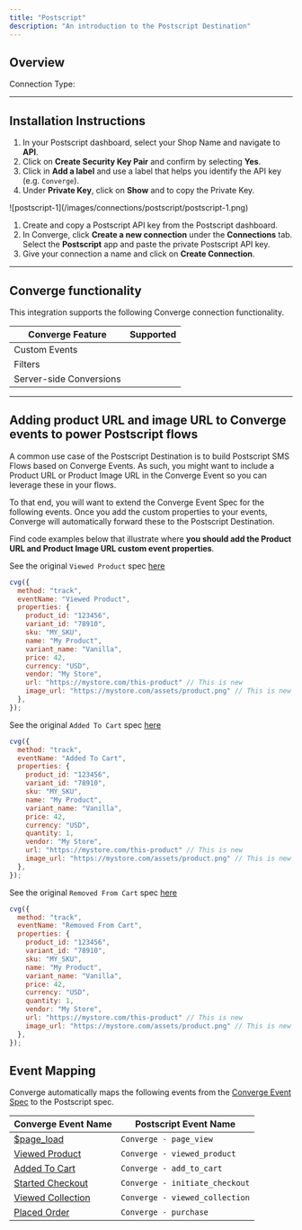 ```yaml
---
title: "Postscript"
description: "An introduction to the Postscript Destination"
---
```



## Overview

Connection Type: <IconText text="Server-side" name="server" iconType="duotone" iconLocation="after"/>

---

## Installation Instructions

<Steps>
<Step icon="key" title="1. Create a Postscript API key">

1. In your Postscript dashboard, select your Shop Name and navigate to **API**.
2. Click on **Create Security Key Pair** and confirm by selecting **Yes**.
3. Click in **Add a label** and use a label that helps you identify the API key (e.g. `Converge`).
4. Under **Private Key**, click on **Show** and to copy the Private Key.

<Frame>
    ![postscript-1](/images/connections/postscript/postscript-1.png)
</Frame>
</Step>

<Step icon="list" title="2. Create the Converge Connection">

1. Create and copy a Postscript API key from the Postscript dashboard.
2. In Converge, click **Create a new connection** under the **Connections** tab. Select the **Postscript** app and paste the private Postscript API key.
3. Give your connection a name and click on **Create Connection**.

</Step>

</Steps>

---

## Converge functionality

This integration supports the following Converge connection functionality.

| Converge Feature        |       Supported       |
| ----------------------- | :-------------------: |
| Custom Events           | <Icon name="check" /> |
| Filters                 | <Icon name="xmark" /> |
| Server-side Conversions | <Icon name="check" /> |


---

## Adding product URL and image URL to Converge events to power Postscript flows

A common use case of the Postscript Destination is to build Postscript SMS Flows based on Converge Events. 
As such, you might want to include a Product URL or Product Image URL in the Converge Event so you can leverage these in your flows. 

To that end, you will want to extend the Converge Event Spec for the following events.
Once you add the custom properties to your events, Converge will automatically forward these to the Postscript Destination.

Find code examples below that illustrate where **you should add the Product URL and Product Image URL custom event properties**.

<AccordionGroup>

<Accordion title="Viewed Product" icon="code">

See the original `Viewed Product` spec [here](/sources/converge-spec.mdx#viewed-product)

<CodeGroup>

```javascript JavaScript
cvg({
  method: "track",
  eventName: "Viewed Product",
  properties: {
    product_id: "123456",
    variant_id: "78910", 
    sku: "MY_SKU",
    name: "My Product",
    variant_name: "Vanilla", 
    price: 42,
    currency: "USD",
    vendor: "My Store",
    url: "https://mystore.com/this-product" // This is new
    image_url: "https://mystore.com/assets/product.png" // This is new
  },
});
```

</CodeGroup>

</Accordion>

<Accordion title="Added To Cart" icon="code">

See the original `Added To Cart` spec [here](/sources/converge-spec.mdx#added-to-cart)

<CodeGroup>

```javascript JavaScript
cvg({
  method: "track",
  eventName: "Added To Cart",
  properties: {
    product_id: "123456",
    variant_id: "78910",
    sku: "MY_SKU",
    name: "My Product",
    variant_name: "Vanilla",
    price: 42,
    currency: "USD",
    quantity: 1,
    vendor: "My Store",
    url: "https://mystore.com/this-product" // This is new
    image_url: "https://mystore.com/assets/product.png" // This is new
  },
});

```

</CodeGroup>

</Accordion>

<Accordion title="Removed From Cart" icon="code">

See the original `Removed From Cart` spec [here](/sources/converge-spec.mdx#removed-from-cart)

<CodeGroup>

```javascript JavaScript
cvg({
  method: "track",
  eventName: "Removed From Cart",
  properties: {
    product_id: "123456",
    variant_id: "78910",
    sku: "MY_SKU",
    name: "My Product",
    variant_name: "Vanilla",
    price: 42,
    currency: "USD",
    quantity: 1,
    vendor: "My Store",
    url: "https://mystore.com/this-product" // This is new
    image_url: "https://mystore.com/assets/product.png" // This is new
  },
});

```

</CodeGroup>

</Accordion>

</AccordionGroup>

## Event Mapping

Converge automatically maps the following events from the [Converge Event Spec](/sources/converge-spec) to the Postscript spec.

| Converge Event Name                                           | Postscript Event Name          |
| ------------------------------------------------------------- | ------------------------------ |
| [$page_load](/sources/converge-spec#page-load)                | `Converge - page_view`         |
| [Viewed Product](/sources/converge-spec#viewed-product)       | `Converge - viewed_product`    |
| [Added To Cart](/sources/converge-spec#added-to-cart)         | `Converge - add_to_cart`       |
| [Started Checkout](/sources/converge-spec#started-checkout)   | `Converge - initiate_checkout` |
| [Viewed Collection](/sources/converge-spec#viewed-collection) | `Converge - viewed_collection` |
| [Placed Order](/sources/converge-spec#placed-order)           | `Converge - purchase`          |
